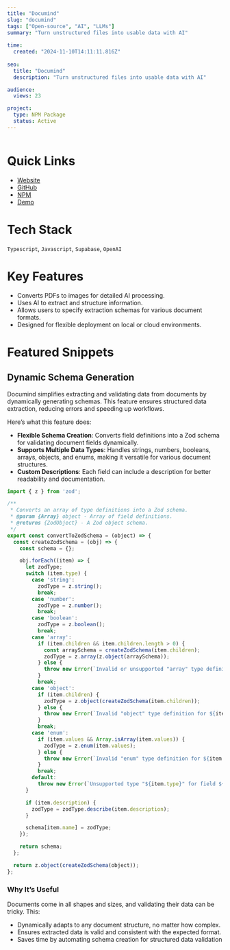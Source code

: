 ```yaml
---
title: "Documind"
slug: "documind"
tags: ["Open-source", "AI", "LLMs"]
summary: "Turn unstructured files into usable data with AI"
 
time:
  created: "2024-11-10T14:11:11.816Z"
 
seo:
  title: "Documind"
  description: "Turn unstructured files into usable data with AI"

audience:
  views: 23

project:
  type: NPM Package
  status: Active
---
```


<Image src='/images/documind-screenshot.png' alt='' caption=''/>

# Quick Links
- [Website](https://documind.xyz)
- [GitHub](https://github.com/DocumindHQ/documind)
- [NPM](https://www.npmjs.com/package/documind)
- [Demo](https://documind.xyz/demo)

# Tech Stack
`Typescript`, `Javascript`, `Supabase`, `OpenAI`

# Key Features

- Converts PDFs to images for detailed AI processing.
- Uses AI to extract and structure information.
- Allows users to specify extraction schemas for various document formats.
- Designed for flexible deployment on local or cloud environments.

# Featured Snippets


## Dynamic Schema Generation

Documind simplifies extracting and validating data from documents by dynamically generating schemas. This feature ensures structured data extraction, reducing errors and speeding up workflows.

Here’s what this feature does:

- **Flexible Schema Creation**: Converts field definitions into a Zod schema for validating document fields dynamically.
- **Supports Multiple Data Types**: Handles strings, numbers, booleans, arrays, objects, and enums, making it versatile for various document structures.
- **Custom Descriptions**: Each field can include a description for better readability and documentation.

```javascript 
import { z } from 'zod';

/**
 * Converts an array of type definitions into a Zod schema.
 * @param {Array} object - Array of field definitions.
 * @returns {ZodObject} - A Zod object schema.
 */
export const convertToZodSchema = (object) => {
  const createZodSchema = (obj) => {
    const schema = {};

    obj.forEach((item) => {
      let zodType;
      switch (item.type) {
        case 'string':
          zodType = z.string();
          break;
        case 'number':
          zodType = z.number();
          break;
        case 'boolean':
          zodType = z.boolean();
          break;
        case 'array':
          if (item.children && item.children.length > 0) {
            const arraySchema = createZodSchema(item.children);
            zodType = z.array(z.object(arraySchema));
          } else {
            throw new Error(`Invalid or unsupported "array" type definition for ${item.name}`);
          }
          break;
        case 'object':
          if (item.children) {
            zodType = z.object(createZodSchema(item.children));
          } else {
            throw new Error(`Invalid "object" type definition for ${item.name}`);
          }
          break;
        case 'enum':
          if (item.values && Array.isArray(item.values)) {
            zodType = z.enum(item.values);
          } else {
            throw new Error(`Invalid "enum" type definition for ${item.name}`);
          }
          break;
        default:
          throw new Error(`Unsupported type "${item.type}" for field ${item.name}`);
      }

      if (item.description) {
        zodType = zodType.describe(item.description);
      }

      schema[item.name] = zodType;
    });

    return schema;
  };

  return z.object(createZodSchema(object));
};
```
### Why It’s Useful

Documents come in all shapes and sizes, and validating their data can be tricky. This:

- Dynamically adapts to any document structure, no matter how complex.
- Ensures extracted data is valid and consistent with the expected format.
- Saves time by automating schema creation for structured data validation